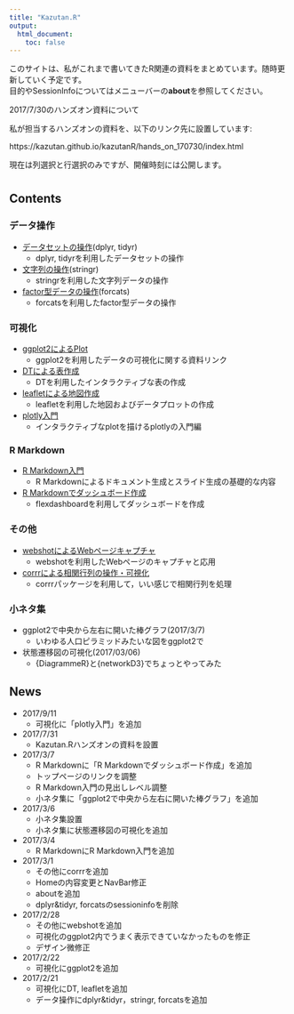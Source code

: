 ```yaml
---
title: "Kazutan.R"
output:
  html_document:
    toc: false
---
```


このサイトは、私がこれまで書いてきたR関連の資料をまとめています。随時更新していく予定です。  
目的やSessionInfoについてはメニューバーの**about**を参照してください。

<div class="panel panel-info">
  <div class="panel-heading">2017/7/30のハンズオン資料について</div>
  <div class="panel-body">
私が担当するハンズオンの資料を、以下のリンク先に設置しています:

https://kazutan.github.io/kazutanR/hands_on_170730/index.html

現在は列選択と行選択のみですが、開催時刻には公開します。
  </div>
</div>


# {.row}

## Contents {.col-md-8}

### データ操作

- [データセットの操作](data_handling.html)(dplyr, tidyr)
    - dplyr, tidyrを利用したデータセットの操作
- [文字列の操作](stringr-intro.html)(stringr)
    - stringrを利用した文字列データの操作
- [factor型データの操作](forcats_test.html)(forcats)
    - forcatsを利用したfactor型データの操作

### 可視化

- [ggplot2によるPlot](ggplot2_links.html)
    - ggplot2を利用したデータの可視化に関する資料リンク
- [DTによる表作成](DT_demo.html)
    - DTを利用したインタラクティブな表の作成
- [leafletによる地図作成](leaflet_d.html)
    - leafletを利用した地図およびデータプロットの作成
- [plotly入門](plotly_intro.html)
    - インタラクティブなplotを描けるplotlyの入門編

### R Markdown

- [R Markdown入門](Rmd_intro.html)
    - R Markdownによるドキュメント生成とスライド生成の基礎的な内容
- [R Markdownでダッシュボード作成](fdb_intro.html)
    - flexdashboardを利用してダッシュボードを作成

### その他

- [webshotによるWebページキャプチャ](webshot_demo.html)
    - webshotを利用したWebページのキャプチャと応用
- [corrrによる相関行列の操作・可視化](corrr_test.html)
    - corrrパッケージを利用して，いい感じで相関行列を処理

### 小ネタ集

- ggplot2で中央から左右に開いた棒グラフ(2017/3/7)
    - いわゆる人口ピラミッドみたいな図をggplot2で
- 状態遷移図の可視化(2017/03/06)
    - {DiagrammeR}と{networkD3}でちょっとやってみた

## News {.col-md-4 .news}
- 2017/9/11
    - 可視化に「plotly入門」を追加
- 2017/7/31
    - Kazutan.Rハンズオンの資料を設置
- 2017/3/7
    - R Markdownに「R Markdownでダッシュボード作成」を追加
    - トップページのリンクを調整
    - R Markdown入門の見出しレベル調整
    - 小ネタ集に「ggplot2で中央から左右に開いた棒グラフ」を追加
- 2017/3/6
    - 小ネタ集設置
    - 小ネタ集に状態遷移図の可視化を追加
- 2017/3/4
    - R MarkdownにR Markdown入門を追加
- 2017/3/1
    - その他にcorrrを追加
    - Homeの内容変更とNavBar修正
    - aboutを追加
    - dplyr&tidyr, forcatsのsessioninfoを削除
- 2017/2/28
    - その他にwebshotを追加
    - 可視化のggplot2内でうまく表示できていなかったものを修正
    - デザイン微修正
- 2017/2/22
    - 可視化にggplot2を追加
- 2017/2/21
    - 可視化にDT, leafletを追加
    - データ操作にdplyr&tidyr，stringr, forcatsを追加
